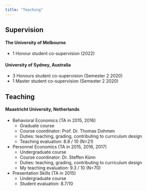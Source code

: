 ```yaml
---
title: "Teaching"
---
```


## Supervision

#### The University of Melbourne

- 1 Honour student co-supervision (2022)

#### University of Sydney, Australia

- 3 Honours student co-supervision (Semester 2 2020)
- 1 Master student co-supervision (Semester 2 2020)

## Teaching

#### Maastricht University, Netherlands

- Behavioral Economics (TA in 2015, 2016)
    - Graduate course
    - Course coordinator: Prof. Dr. Thomas Dohmen
    - Duties: teaching, grading, contributing to curriculum design
    - Teaching evaluation: 8.8 / 10  (N=21)
	
- Personnel Economics (TA in 2015, 2016, 2017)
    - Undergraduate course
    - Course coordinator: Dr. Steffen Künn
    - Duties: teaching, grading, contributing to curriculum design
    - My teaching evaluation: 9.3 / 10 (N=70)

- Presentation Skills (TA in 2015)
    - Undergraduate course
    - Student evaluation: 8.7/10 
    

<!--
Add separation here between body and footer
-->